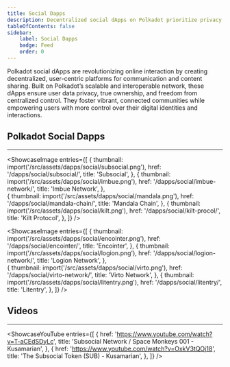 ```yaml
---
title: Social Dapps 
description: Decentralized social dApps on Polkadot prioritize privacy, ownership, and freedom, transforming online interaction with scalable, user-centric platforms..
tableOfContents: false
sidebar: 
    label: Social Dapps
    badge: Feed
    order: 0
---
```




Polkadot social dApps are revolutionizing online interaction by creating decentralized, user-centric platforms for communication and content sharing. Built on Polkadot’s scalable and interoperable network, these dApps ensure user data privacy, true ownership, and freedom from centralized control. They foster vibrant, connected communities while empowering users with more control over their digital identities and interactions.

## Polkadot Social Dapps
----------------
<ShowcaseImage
  entries={[
        {
      thumbnail: import('/src/assets/dapps/social/subsocial.png'),
      href: '/dapps/social/subsocial/',
      title: 'Subsocial',
    },
                     {
      thumbnail: import('/src/assets/dapps/social/imbue.png'),
      href: '/dapps/social/imbue-network/',
      title: 'Imbue Network',
      },  
    {
      thumbnail: import('/src/assets/dapps/social/mandala.png'),
      href: '/dapps/social/mandala-chain/',
      title: 'Mandala Chain',
      },
              {
      thumbnail: import('/src/assets/dapps/social/kilt.png'),
      href: '/dapps/social/kilt-procol/',
      title: 'Kilt Protocol',
    },
  ]}
/>

<ShowcaseImage
  entries={[
        {
      thumbnail: import('/src/assets/dapps/social/encointer.png'),
      href: '/dapps/social/encointer/',
      title: 'Encointer',
    },
                     {
      thumbnail: import('/src/assets/dapps/social/logion.png'),
      href: '/dapps/social/logion-network/',
      title: 'Logion Network',
      },  
    {
      thumbnail: import('/src/assets/dapps/social/virto.png'),
      href: '/dapps/social/virto-network/',
      title: 'Virto Network',
      },
              {
      thumbnail: import('/src/assets/dapps/social/litentry.png'),
      href: '/dapps/social/litentry/',
      title: 'Litentry',
    },
  ]}
/>

## Videos
----------------
<ShowcaseYouTube
  entries={[
    {
      href: 'https://www.youtube.com/watch?v=T-aCEdSDyLc',
      title: 'Subsocial Network / Space Monkeys 001 - Kusamarian',
    },
    {
      href: 'https://www.youtube.com/watch?v=OxkV3tQOj18',
      title: 'The Subsocial Token (SUB) - Kusamarian',
    },
  ]}
/>